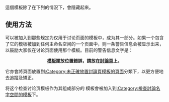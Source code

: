 <noinclude>{{template doc page viewed directly}}</noinclude>
<!-- 在本行下編輯模板說明 -->
這個模板除了在下列的情況下，會隱藏起來。

==使用方法==
{{tl|check talk}}可以被加入到那些规定为仅用于讨论页面的模板中，成为其一部分。如果一个包含了它的模板被加到任何主命名空间的一个页面中，则一条警告信息会被显示出来，以鼓励大家仅在讨论页面使用那个模板。目前的警告信息文字是：<!-- <nowiki>{{check talk}}</nowiki>可以聯同其它模板，因可以在討論頁中使用。如果模板包括在主要頁面中加入，會顯示出警告信息，提醒那個模板只可以在討論頁中使用。 現時目前的警告信息文字是：-->

<strong class=error><center>'''[[Wikipedia:模板|模板]]擺放位置錯誤，請放在[[{{TALKPAGENAME}}|討論頁]]上。'''</center></strong>
<!-- 
<center>'''''這個[[Wikipedia:模板|模板]]擺放的位置錯誤。它應該放在條目的[[Wikipedia:討論頁|討論頁]]上：'' [[{{TALKPAGENAME}}]]。'''</center>
 -->
它亦會將頁面放置到[[:Category:未正確放置討論頁模板的頁面]]分類下，以更方便地去追蹤及矯正。

将这个检查讨论页模板作为其组成部分的<!-- 便用這個模板的 -->模板會被加入到[[:Category:檢查討論名字空間的模板]]下。
<includeonly>
<!-- 本行下加入模板的分類 -->
[[Category:使用ParserFunctions的模板|{{PAGENAME}}]]
</includeonly>